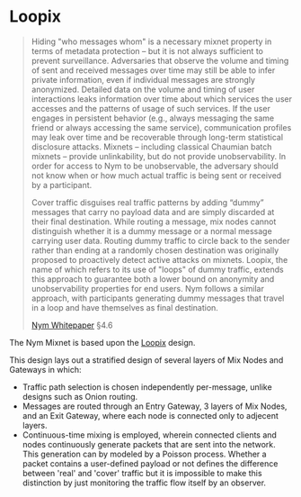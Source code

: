 # Loopix

> Hiding "who messages whom" is a necessary mixnet property in terms of metadata protection – but it is not always sufficient to prevent surveillance. Adversaries that observe the volume and timing of sent and received messages over time may still be able to infer private information, even if individual messages are strongly anonymized. Detailed data on the volume and timing of user interactions leaks information over time about which services the user accesses and the patterns of usage of such services. If the user engages in persistent behavior (e.g., always messaging the same friend or always accessing the same service), communication profiles may leak over time and be recoverable through long-term statistical disclosure attacks. Mixnets – including classical Chaumian batch mixnets – provide unlinkability, but do not provide unobservability. In order for access to Nym to be unobservable, the adversary should not know when or how much actual traffic is being sent or received by a participant.
>
> Cover traffic disguises real traffic patterns by adding “dummy” messages that carry no payload data and are simply discarded at their final destination. While routing a message, mix nodes cannot distinguish whether it is a dummy message or a normal message carrying user data. Routing dummy traffic to circle back to the sender rather than ending at a randomly chosen destination was originally proposed to proactively detect active attacks on mixnets. Loopix, the name of which refers to its use of "loops" of dummy traffic, extends this approach to guarantee both a lower bound on anonymity and unobservability properties for end users. Nym follows a similar approach, with participants generating dummy messages that travel in a loop and have themselves as final destination.
>
> [Nym Whitepaper](https://nym.com/nym-whitepaper.pdf) §4.6

The Nym Mixnet is based upon the [Loopix](https://arxiv.org/pdf/1703.00536) design.

This design lays out a stratified design of several layers of Mix Nodes and Gateways in which:
- Traffic path selection is chosen independently per-message, unlike designs such as Onion routing.
- Messages are routed through an Entry Gateway, 3 layers of Mix Nodes, and an Exit Gateway, where each node is connected only to adjecent layers.
- Continuous-time mixing is employed, wherein connected clients and nodes continuously generate packets that are sent into the network. This generation can by modeled by a Poisson process. Whether a packet contains a user-defined payload or not defines the difference between 'real' and 'cover' traffic but it is impossible to make this distinction by just monitoring the traffic flow itself by an observer.
